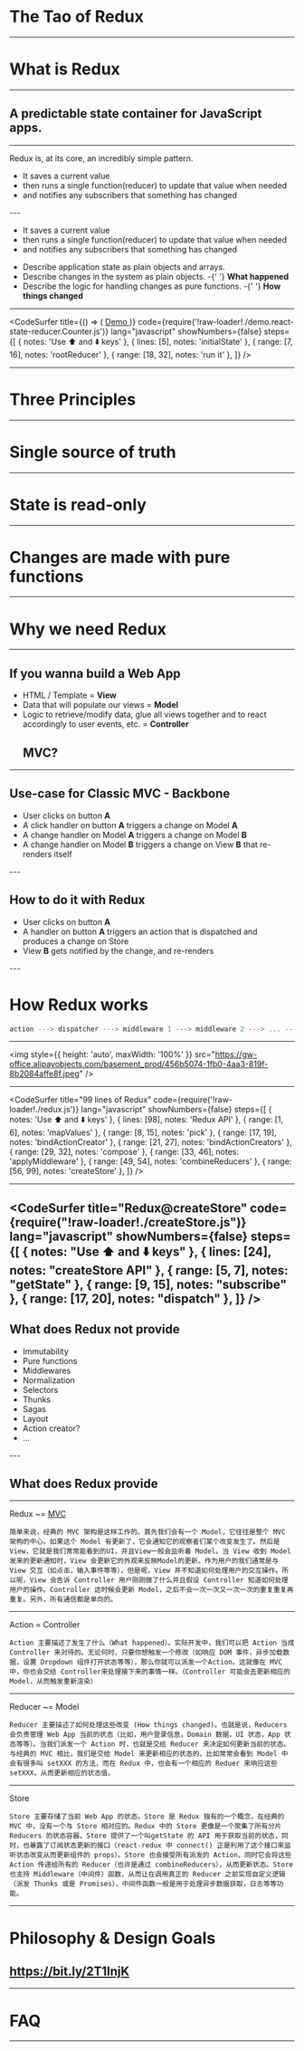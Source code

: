 

# The Tao of Redux

---

# What is Redux

---

## A predictable state container for JavaScript apps.

---

Redux is, at its core, an incredibly simple pattern.

<ul style={{textAlign: "left"}}>
 <Appear>
    <li>It saves a current value</li>
    <li>then runs a single function(reducer) to update that value when needed</li>
    <li>and notifies any subscribers that something has changed</li>
 </Appear>
</ul>
---


<ul style={{ textAlign: 'left' }}>
  <li>It saves a current value</li>
  <li>then runs a single function(reducer) to update that value when needed</li>
  <li>and notifies any subscribers that something has changed</li>
</ul>

<ul style={{ textAlign: 'left' }}>
  <Appear>
    <li>Describe application state as plain objects and arrays.</li>
    <li>
      Describe changes in the system as plain objects. -{' '}
      <strong>What happened</strong>
    </li>
    <li>
      Describe the logic for handling changes as pure functions. -{' '}
      <strong>How things changed</strong>
    </li>
  </Appear>
</ul>

---

<CodeSurfer
  title={() => (
    <a target="__blank" href="https://bit.ly/2U9xlcs">
      Demo
    </a>
  )}
  code={require('!raw-loader!./demo.react-state-reducer.Counter.js')}
  lang="javascript"
  showNumbers={false}
  steps={[
    { notes: 'Use ⬆️ and ⬇️ keys' },
    { lines: [5], notes: 'initialState' },
    { range: [7, 16], notes: 'rootReducer' },
    { range: [18, 32], notes: 'run it' },
  ]}
/>

---

# Three Principles

---

# Single source of truth

---

# State is read-only

---

# Changes are made with pure functions

---

# Why we need Redux

---

## If you wanna build a Web App

<ul style={{ textAlign: 'left' }}>
  <Appear>
    <li>
      HTML / Template = <strong>View</strong>
    </li>
    <li>
      Data that will populate our views = <strong>Model</strong>
    </li>
    <li>
      Logic to retrieve/modify data, glue all views together and to react
      accordingly to user events, etc. = <strong>Controller</strong>
    </li>
    <h2>MVC?</h2>
  </Appear>
</ul>

---

## Use-case for Classic MVC - Backbone

<ul style={{ textAlign: 'left' }}>
  <Appear>
    <li>User clicks on button <strong>A</strong></li>
    <li>A click handler on button <strong>A</strong> triggers a change on Model <strong>A</strong></li>
    <li>A change handler on Model <strong>A</strong> triggers a change on Model <strong>B</strong></li>
    <li>A change handler on Model <strong>B</strong> triggers a change on View <strong>B</strong> that re-renders itself</li>
  </Appear>
</ul>
---

## How to do it with Redux

<ul style={{ textAlign: 'left' }}>
  <Appear>
    <li>User clicks on button <strong>A</strong></li>
    <li>A handler on button <strong>A</strong> triggers an action that is dispatched and produces a change on Store</li>
    <li>View <strong>B</strong> gets notified by the change, and re-renders</li>
  </Appear>
</ul>
---

# How Redux works

```JavaScript
action ---> dispatcher ---> middleware 1 ---> middleware 2 ---> ... ---> reducers
```

---

<img
  style={{ height: 'auto', maxWidth: '100%' }}
  src="https://gw-office.alipayobjects.com/basement_prod/456b5074-1fb0-4aa3-819f-8b2084affe8f.jpeg"
/>

---

<CodeSurfer
  title="99 lines of Redux"
  code={require('!raw-loader!./redux.js')}
  lang="javascript"
  showNumbers={false}
  steps={[
    { notes: 'Use ⬆️ and ⬇️ keys' },
    { lines: [98], notes: 'Redux API' },
    { range: [1, 6], notes: 'mapValues' },
    { range: [8, 15], notes: 'pick' },
    { range: [17, 19], notes: 'bindActionCreator' },
    { range: [21, 27], notes: 'bindActionCreators' },
    { range: [29, 32], notes: 'compose' },
    { range: [33, 46], notes: 'applyMiddleware' },
    { range: [49, 54], notes: 'combineReducers' },
    { range: [56, 99], notes: 'createStore' },
  ]}
/>

---

<CodeSurfer
  title="Redux@createStore"
  code={require("!raw-loader!./createStore.js")}
  lang="javascript"
  showNumbers={false}
   steps={[
    { notes: "Use ⬆️ and ⬇️ keys" },
    { lines: [24], notes: "createStore API" },
    { range: [5, 7], notes: "getState" },
    { range: [9, 15], notes: "subscribe" },
    { range: [17, 20], notes: "dispatch" },
  ]}
/>
---

## What does Redux not provide

<ul style={{textAlign: "left"}}>
  <Appear>
    <li>Immutability</li>
    <li>Pure functions</li>
    <li>Middlewares</li>
    <li>Normalization</li>
    <li>Selectors</li>
    <li>Thunks</li>
    <li>Sagas</li>
    <li>Layout</li>
    <li>Action creator?</li>
    <li>...</li>
  </Appear>
</ul>
---

## What does Redux provide

---

Redux ~= [MVC](https://bit.ly/2CFJrCP)

```notes
简单来说，经典的 MVC 架构是这样工作的。首先我们会有一个 Model，它往往是整个 MVC 架构的中心。如果这个 Model 有更新了，它会通知它的观察者们某个改变发生了。然后是 View，它就是我们常常能看到的UI，并且View一般会监听着 Model。当 View 收到 Model 发来的更新通知时，View 会更新它的外观来反映Model的更新。作为用户的我们通常是与 View 交互（如点击，输入事件等等），但是呢，View 并不知道如何处理用户的交互操作。所以呢，View 会告诉 Controller 用户刚刚做了什么并且假设 Controller 知道如何处理用户的操作。Controller 这时候会更新 Model，之后不会一次一次又一次一次的重复重复再重复。另外，所有通信都是单向的。
```

---

Action = Controller

```notes
Action 主要描述了发生了什么（What happened）。实际开发中，我们可以把 Action 当成 Controller 来对待的。无论何时，只要你想触发一个修改（如响应 DOM 事件，异步加载数据，设置 Dropdown 组件打开状态等等），那么你就可以派发一个Action。这就像在 MVC 中，你也会交给 Controller来处理接下来的事情一样。（Controller 可能会去更新相应的 Model，从而触发重新渲染）
```

---

Reducer ~= Model

```notes
Reducer 主要描述了如何处理这些改变 (How things changed)。也就是说，Reducers 会负责管理 Web App 当前的状态（比如，用户登录信息，Domain 数据，UI 状态，App 状态等等）。当我们派发一个 Action 时，也就是交给 Reducer 来决定如何更新当前的状态。与经典的 MVC 相比，我们是交给 Model 来更新相应的状态的，比如常常会看到 Model 中会有很多叫 setXXX 的方法，而在 Redux 中，也会有一个相应的 Reduer 来响应这些 setXXX，从而更新相应的状态值。
```

---

Store

```notes
Store 主要存储了当前 Web App 的状态。Store 是 Redux 独有的一个概念，在经典的 MVC 中，没有一个与 Store 相对应的。Redux 中的 Store 更像是一个聚集了所有分片 Reducers 的状态容器。Store 提供了一个叫getState 的 API 用于获取当前的状态，同时，也暴露了订阅状态更新的接口（react-redux 中 connect() 正是利用了这个接口来监听状态改变从而更新组件的 props）。Store 也会接受所有派发的 Action，同时它会将这些 Action 传递给所有的 Reducer（也许是通过 combineReducers），从而更新状态。Store 也支持 Middleware（中间件）函数，从而让在调用真正的 Reducer 之前实现自定义逻辑（派发 Thunks 或是 Promises），中间件函数一般是用于处理异步数据获取，日志等等功能。
```

---

# Philosophy & Design Goals

## https://bit.ly/2T1InjK

---

# FAQ

---
